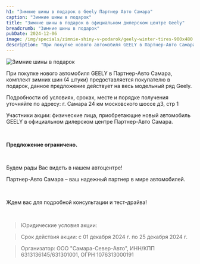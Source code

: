 ```yaml
---
h1: "Зимние шины в подарок в Geely Партнер Авто Самара"
caption: "Зимние шины в подарок"
title: "Зимние шины в подарок в официальном дилерском центре Geely"
breadcrumb: "Зимние шины в подарок"
pubDate: 2024-12-06
image: /img/specials/zimnie-shiny-v-podarok/geely-winter-tires-900x480.webp
description: "При покупке нового автомобиля GEELY в Партнер-Авто Самара, комплект зимних шин (4 штуки) предоставляется покупателю в подарок, данное предложение действует на весь модельный ряд Geely"
---
```



<picture>
    <source media="(min-width: 1200px)" srcset="/img/specials/zimnie-shiny-v-podarok/geely-winter-tires-1304x480.webp" />
    <source media="(min-width: 768px)" srcset="/img/specials/zimnie-shiny-v-podarok/geely-winter-tires-1080x1080.webp" />
    <source media="(min-width: 320px)" srcset="/img/specials/zimnie-shiny-v-podarok/geely-winter-tires-1080x1080.webp" />
<img src="/img/specials/zimnie-shiny-v-podarok/geely-winter-tires-1080x1080.webp" class="w-full mb-10" alt="Зимние шины в подарок" />
</picture>

При покупке нового автомобиля GEELY в Партнер-Авто Самара, комплект зимних шин (4 штуки) предоставляется покупателю в подарок, данное предложение действует на весь модельный ряд Geely. 

Подробности об условиях, сроках, месте и порядке получения уточняйте по адресу: г. Самара  24 км московского шоссе д3, стр 1 

Участники акции: физические лица, приобретающие новый автомобиль GEELY в официальном дилерском центре Партнер-Авто Самара.

<br/>

**Предложение ограничено.**

<br/>

Будем рады Вас  видеть в нашем автоцентре! 

Партнер-Авто Самара – ваш надежный партнер в мире автомобилей.

<br/>

Ждем вас для подробной консультации и тест-драйва!

<br/>

<SpecialSalonsInfo dataTitle="Узнать подробнее<br>«Зимние шины в подарок»"/>

> Юридические условия акции:

> Срок действия акции: с 01 декабря 2024 г. по 25 декабря 2024 г.

> Организатор: ООО "Самара-Север-Авто", ИНН/КПП 6313136145/631301001, ОГРН 1076313000191
